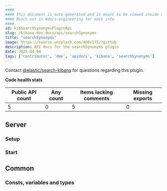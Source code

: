 ```yaml
---
####
#### This document is auto-generated and is meant to be viewed inside our experimental, new docs system.
#### Reach out in #docs-engineering for more info.
####
id: kibSearchSynonymsPluginApi
slug: /kibana-dev-docs/api/searchSynonyms
title: "searchSynonyms"
image: https://source.unsplash.com/400x175/?github
description: API docs for the searchSynonyms plugin
date: 2025-04-04
tags: ['contributor', 'dev', 'apidocs', 'kibana', 'searchSynonyms']
---
```




Contact [@elastic/search-kibana](https://github.com/orgs/elastic/teams/search-kibana) for questions regarding this plugin.

**Code health stats**

| Public API count  | Any count | Items lacking comments | Missing exports |
|-------------------|-----------|------------------------|-----------------|
| 5 | 0 | 5 | 0 |

## Server

### Setup
<DocDefinitionList data={[searchSynonymsObj.server.setup]}/>

### Start
<DocDefinitionList data={[searchSynonymsObj.server.start]}/>

## Common

### Consts, variables and types
<DocDefinitionList data={searchSynonymsObj.common.misc}/>

